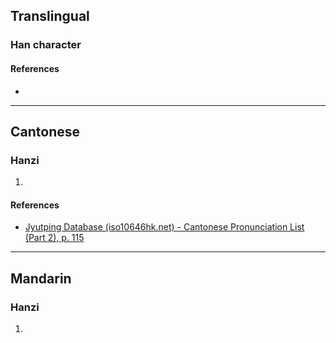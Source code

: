 {{character info/new}}
==Translingual==

===Han character===
{{Han char|rn=64|rad=手|as=08|sn=11|four=|canj=QOMU|ids=⿰扌岳}}

====References====
* {{Han ref|kx=0435.180|dkj=12210|dj=0785.020|hdz=31898.050|uh=6373|ud=25459}}

----

==Cantonese==

===Hanzi===
{{yue-hanzi|jyut=[[ngok6]], [[ok6]]|y=ngok6, ok6}}

# {{defn|lang=yue|sort=手08}}

====References====
* [http://www.iso10646hk.net/jp/document/download.jsp Jyutping Database (iso10646hk.net) - Cantonese Pronunciation List (Part 2), p. 115]

----

==Mandarin==

===Hanzi===
{{cmn-hanzi|pin=[[yuè]] ([[yue4]]), [[chēn]] ([[chen1]])|wg=yüeh<sup>4</sup>, ch'en<sup>1</sup>}}

# {{defn|lang=cmn|sort=手08}}